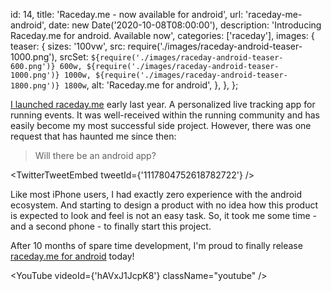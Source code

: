 
  id: 14,
  title: 'Raceday.me - now available for android',
  url: 'raceday-me-android',
  date: new Date('2020-10-08T08:00:00'),
  description: 'Introducing Raceday.me for android. Available now',
  categories: ['raceday'],
  images: {
    teaser: {
      sizes: '100vw',
      src: require('./images/raceday-android-teaser-1000.png'),
      srcSet: `${require('./images/raceday-android-teaser-600.png')} 600w, ${require('./images/raceday-android-teaser-1000.png')} 1000w, ${require('./images/raceday-android-teaser-1800.png')} 1800w`,
      alt: 'Raceday.me for android',
    },
  },
};

[I launched raceday.me](raceday-me) early last year. A personalized live tracking app for running events. It was well-received within the running community and has easily become my most successful side project. However, there was one request that has haunted me since then:

> Will there be an android app?

<TwitterTweetEmbed tweetId={'1117804752618782722'} />

Like most iPhone users, I had exactly zero experience with the android ecosystem. And starting to design a product with no idea how this product is expected to look and feel is not an easy task. So, it took me some time - and a second phone - to finally start this project.

After 10 months of spare time development, I'm proud to finally release [raceday.me for android](https://play.google.com/store/apps/details?id=me.raceday.app) today!

<YouTube videoId={'hAVxJ1JcpK8'} className="youtube" />

<!-- - A big thanks to all the beta testers -->
